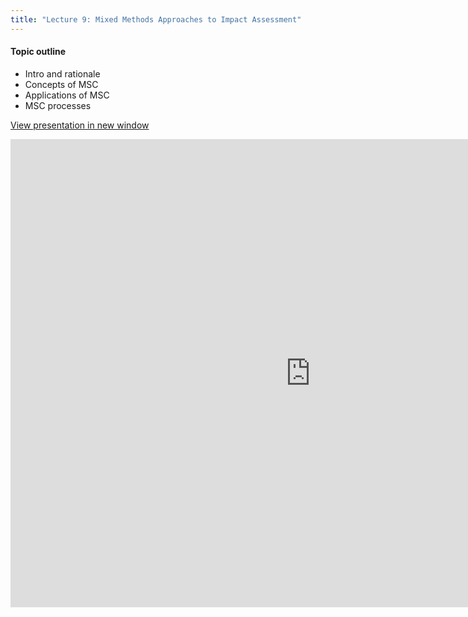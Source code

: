 ```yaml
---
title: "Lecture 9: Mixed Methods Approaches to Impact Assessment"
---
```


#### Topic outline

-   Intro and rationale
-   Concepts of MSC
-   Applications of MSC
-   MSC processes

<a href="https://docs.google.com/presentation/d/e/2PACX-1vThgEPdpaRQpqFOyjzmzP2gWbzAp-gJHUjb9fYkVANaMv4ysq1QCX5pOgsTyBU3fQ/pubembed?start=false&loop=false&delayms=3000" target="_blank" class="btn-slides">View presentation in new window</a>


<iframe src="https://docs.google.com/presentation/d/e/2PACX-1vThgEPdpaRQpqFOyjzmzP2gWbzAp-gJHUjb9fYkVANaMv4ysq1QCX5pOgsTyBU3fQ/pubembed?start=false&loop=false&delayms=3000" frameborder="0" width="960" height="749" allowfullscreen="true" mozallowfullscreen="true" webkitallowfullscreen="true"></iframe>

